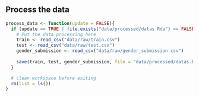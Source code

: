 ## Process the data

```r
process_data <- function(update = FALSE){
  if (update == TRUE | file.exists("data/processed/datas.Rda") == FALSE) {
    # Put the data processing here
    train <- read_csv("data/raw/train.csv")
    test <- read_csv("data/raw/test.csv")
    gender_submission <- read_csv("data/raw/gender_submission.csv")
    
    save(train, test, gender_submission, file = "data/processed/datas.Rda")
  }

  # clean workspace before exiting
  rm(list = ls())
}
```




